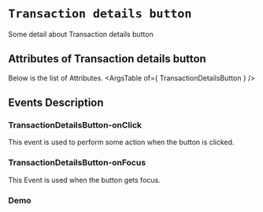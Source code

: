 <!-- Custom-MDX-Documentation.mdx -->

# `Transaction details button`

 
Some detail about Transaction details button


## Attributes of Transaction details button
Below is the list of Attributes.
<ArgsTable of={ TransactionDetailsButton } /> 

## Events Description

### TransactionDetailsButton-onClick

This event is used to perform some action when the button is clicked.

### TransactionDetailsButton-onFocus

This Event is used when the button gets focus.
### Demo

<Canvas>
<Story id="transactiondetailsbutton--primary" />
</Canvas>

 